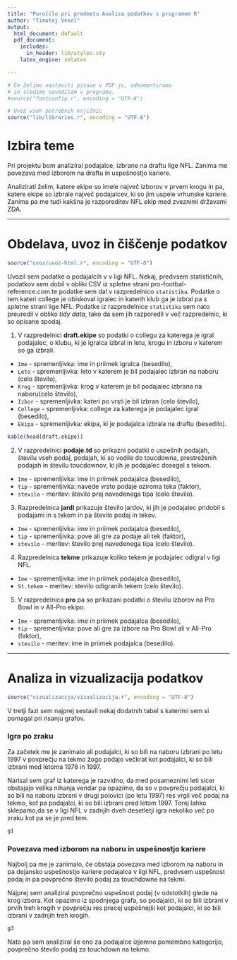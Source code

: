 ```yaml
---
title: "Poročilo pri predmetu Analiza podatkov s programom R"
author: "Timotej Vesel"
output:
  html_document: default
  pdf_document:
    includes:
      in_header: lib/styles.sty
    latex_engine: xelatex

---
```


```r
# Če želimo nastaviti pisave v PDF-ju, odkomentiramo
# in sledimo navodilom v programu.
#source("fontconfig.r", encoding = "UTF-8")

# Uvoz vseh potrebnih knjižnic
source("lib/libraries.r", encoding = "UTF-8")
```

# Izbira teme


Pri projektu bom analiziral podajalce, izbrane na draftu lige NFL. Zanima me povezava med izborom na draftu in uspešnostjo kariere.

Analizirati želim, katere ekipe so imele največ izborov v prvem krogu in pa, katere ekipe so izbrale največ podajalcev, ki so jim uspele vrhunske kariere.
Zanima pa me tudi kakšna je razporeditev NFL ekip med zveznimi državami ZDA.

***

# Obdelava, uvoz in čiščenje podatkov

```r
source("uvoz/uvoz-html.r", encoding = "UTF-8")
```

Uvozil sem podatke o podajalcih v v ligi NFL. Nekaj, predvsem statističnih, podatkov sem dobil v obliki CSV iz spletne strani pro-footbal-reference.com.te podatke sem dal v razpredelnico `statistika`. Podatke o tem kateri college je obiskoval igralec in katerih klub ga je izbral pa s spletne strani lige NFL. Podatke iz razpredelnice `statistika` sem nato preuredil v obliko *tidy data*, tako da sem jih razporedil v več razpredelnic, ki so opisane spodaj.

1. V razpredelnici **draft.ekipe** so podatki o collegu za katerega je igral podajalec, o klubu, ki je igralca izbral in letu, krogu in izboru v katerem so ga izbrali.
  - `Ime` - spremenljivka: ime in priimek igralca (besedilo),
  - `Leto` - spremenljivka: leto v katerem je bil podajalec izbran na naboru (celo število),
  - `Krog` - spremenljivka: krog v katerem je bil podajalec izbrana na naboru(celo število),
  - `Izbor` - spremenljivka: kateri po vrsti je bil izbran (celo število),
  - `College` - spremenljivka: college za katerega je podajalec igral (besedilo),
  - `Ekipa` - spremenljivka: ekipa, ki je podajalca izbrala na draftu (besedilo).
  
```r
kable(head(draft.ekipe))
```
  
  

2. V razpredelnici **podaje.td** so prikazni podatki o uspešnih podajah, številu vseh podaj, podajah, ki so vodile do toucdowna, prestreženih podajah in številu toucdownov, ki jih je podajalec dosegel s tekom. 
  - `Ime` - spremenljivka: ime in priimek podajalca (besedilo),
  - `tip` - spremenljivka: navede vrsto podaje oziroma teka (faktor),
  - `stevilo` - meritev: število prej navedenega tipa (celo število).

3. Razpredelnica **jardi** prikazuje število jardov, ki jih je podajalec pridobil s podajami in s tekom in pa število podaj in tekov.
  - `Ime` - spremenljivka: ime in priimek podajalca (besedilo),
  - `tip` - spremenljivka: pove ali gre za podaje ali tek (faktor),
  - `stevilo` - meritev: število prej navedenega tipa (celo število).

4. Razpredelnica **tekme** prikazuje koliko tekem je podajalec odigral v ligi NFL.
  - `Ime` - spremenljivka: ime in priimek podajalca (besedilo),
  - `St.tekem` - meritev: stevilo odigranih tekem (celo število).
  
5. V razpredelnica **pro** pa so prikazani podatki o številu izborov na Pro Bowl in v All-Pro ekipo.
  - `Ime` - spremenljivka: ime in priimek podajalca (besedilo),
  - `tip` - spremenljivka: pove ali gre za izbore na Pro Bowl ali v All-Pro (faktor),
  - `stevilo` - meritev: ime in priimek podajalca (besedilo).

***


# Analiza in vizualizacija podatkov


```r
source("vizualizacija/vizualizacija.r", encoding = "UTF-8")
```

V tretji fazi sem najprej sestavil nekaj dodatnih tabel s katerimi sem si pomagal pri risanju grafov.

### Igra po zraku
Za začetek me je zanimalo ali podajalci, ki so bili na naboru izbrani po letu 1997 v povprečju na tekmo žogo podajo večkrat kot podajalci, ki so bili izbrani med letoma 1978 in 1997.

Narisal sem graf iz katerega je razvidno, da med posameznimi leti sicer obstajajo velika nihanja vendar pa opazimo, da so v povprečju podajalci, ki so bili na naboru izbrani v drugi polovici (po letu 1997) res vrgli več podaj na tekmo, kot pa podajalci, ki so bili izbrani pred letom 1997. Torej lahko sklepamo,da se v ligi NFL v zadnjih dveh desetletji igra nekoliko več po zraku kot pa se je pred tem.

```r
g1
```

### Povezava med izborom na naboru in uspešnostjo kariere
Najbolj pa me je zanimalo, če obstaja povezava med izborom na naboru in pa dejansko uspešnostjo kariere podajalca v ligi NFL, predvsem uspešnost podaj in pa povprečno število podaj za touchdowne na tekmi.

Najprej sem analiziral povprečno uspešnost podaj (v odstotkih) glede na krog izbora. Kot opazimo iz spodnjega grafa,  so podajalci, ki so bili izbrani v prvih treh krogih v povprečju res precej uspešnejši kot podajalci, ki so bili izbrani v zadnjih treh krogih. 

```r
g3
```

Nato pa sem analiziral še eno za podajalce izjemno pomembno kategorijo, povprečno število podaj za touchdown na tekmo.


